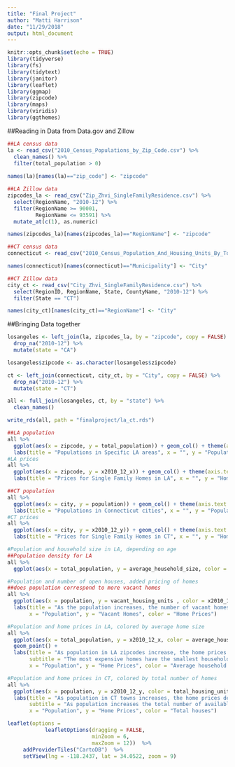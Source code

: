 ```yaml
---
title: "Final Project"
author: "Matti Harrison"
date: "11/29/2018"
output: html_document
---
```


```r
knitr::opts_chunk$set(echo = TRUE)
library(tidyverse)
library(fs)
library(tidytext)
library(janitor)
library(leaflet)
library(ggmap)
library(zipcode)
library(maps)
library(viridis)
library(ggthemes)
```

##Reading in Data from Data.gov and Zillow
```r
##LA census data
la <- read_csv("2010_Census_Populations_by_Zip_Code.csv") %>% 
  clean_names() %>% 
  filter(total_population > 0) 
  
names(la)[names(la)=="zip_code"] <- "zipcode"

##LA Zillow data 
zipcodes_la <- read_csv("Zip_Zhvi_SingleFamilyResidence.csv") %>% 
  select(RegionName, "2010-12") %>% 
  filter(RegionName >= 90001,
         RegionName <= 93591) %>% 
  mutate_at(c(1), as.numeric)

names(zipcodes_la)[names(zipcodes_la)=="RegionName"] <- "zipcode"

##CT census data
connecticut <- read_csv("2010_Census_Population_And_Housing_Units_By_Town.csv")

names(connecticut)[names(connecticut)=="Municipality"] <- "City"

##CT Zillow data 
city_ct <- read_csv("City_Zhvi_SingleFamilyResidence.csv") %>% 
  select(RegionID, RegionName, State, CountyName, "2010-12") %>% 
  filter(State == "CT")

names(city_ct)[names(city_ct)=="RegionName"] <- "City"
```

##Bringing Data together
```r
losangeles <- left_join(la, zipcodes_la, by = "zipcode", copy = FALSE) %>% 
  drop_na("2010-12") %>% 
  mutate(state = "CA")

losangeles$zipcode <- as.character(losangeles$zipcode)

ct <- left_join(connecticut, city_ct, by = "City", copy = FALSE) %>% 
  drop_na("2010-12") %>% 
  mutate(state = "CT")

all <- full_join(losangeles, ct, by = "state") %>% 
  clean_names()

write_rds(all, path = "finalproject/la_ct.rds")
```

```r
##LA population
all %>% 
  ggplot(aes(x = zipcode, y = total_population)) + geom_col() + theme(axis.text.x = element_blank()) + 
  labs(title = "Populations in Specific LA areas", x = "", y = "Population")
#LA prices 
all %>%
  ggplot(aes(x = zipcode, y = x2010_12_x)) + geom_col() + theme(axis.text.x = element_blank()) + 
  labs(title = "Prices for Single Family Homes in LA", x = "", y = "Home Prices")

##CT population
all %>% 
  ggplot(aes(x = city, y = population)) + geom_col() + theme(axis.text.x = element_blank()) + 
  labs(title = "Populations in Connecticut cities", x = "", y = "Population")
#CT prices
all %>%
  ggplot(aes(x = city, y = x2010_12_y)) + geom_col() + theme(axis.text.x = element_blank()) + 
  labs(title = "Prices for Single Family Homes in CT", x = "", y = "Home Prices")

#Population and household size in LA, depending on age
##Population density for LA
all %>% 
  ggplot(aes(x = total_population, y = average_household_size, color = median_age)) + geom_point() + labs(title = "As the Population in an LA zipcode increases, the household size increases", subtitle = "As people get older they have a smaller household size", x = "Population per Zipcode", y = "Average Household Size", color = "Median Age per Zipode")

#Population and number of open houses, added pricing of homes
##does population correspond to more vacant homes
all %>%
  ggplot(aes(x = population, y = vacant_housing_units , color = x2010_12_y)) + geom_point() +
  labs(title = "As the population increases, the number of vacant homes increases in CT", 
       x = "Population", y = "Vacant Homes", color = "Home Prices")

#Population and home prices in LA, colored by average home size
all %>%
  ggplot(aes(x = total_population, y = x2010_12_x, color = average_household_size)) + 
  geom_point() +
  labs(title = "As population in LA zipcodes increase, the home prices decrease", 
       subtitle = "The most expensive homes have the smallest household size.",
       x = "Population", y = "Home Prices", color = "Average household size")

#Population and home prices in CT, colored by total number of homes
all %>%
  ggplot(aes(x = population, y = x2010_12_y, color = total_housing_units)) + geom_point() +
  labs(title = "As population in CT towns increases, the home prices decrease",
       subtitle = "As population increases the total number of available homes increases",
       x = "Population", y = "Home Prices", color = "Total houses")

```

```r
leaflet(options = 
            leafletOptions(dragging = FALSE,
                           minZoom = 6, 
                           maxZoom = 12))  %>% 
     addProviderTiles("CartoDB")  %>% 
     setView(lng = -118.2437, lat = 34.0522, zoom = 9)
```


